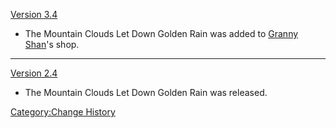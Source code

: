 [[Version 3.4]]
* The Mountain Clouds Let Down Golden Rain was added to [[Granny Shan]]'s shop.
----
[[Version 2.4]]
* The Mountain Clouds Let Down Golden Rain was released.
<noinclude>[[Category:Change History]]</noinclude>